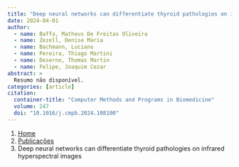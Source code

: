 ```yaml
---
title: "Deep neural networks can differentiate thyroid pathologies on infrared hyperspectral images"
date: 2024-04-01
author:
  - name: Baffa, Matheus De Freitas Oliveira
  - name: Zezell, Denise Maria
  - name: Bachmann, Luciano
  - name: Pereira, Thiago Martini
  - name: Deserno, Thomas Martin
  - name: Felipe, Joaquim Cezar
abstract: > 
  Resumo não disponível.
categories: [article]
citation: 
  container-title: "Computer Methods and Programs in Biomedicine"
  volume: 247
  doi: "10.1016/j.cmpb.2024.108100"
---
```


```{=html}
<nav aria-label="breadcrumb">
  <ol class="breadcrumb">
    <li class="breadcrumb-item"><a href="../../index.html">Home</a></li>
    <li class="breadcrumb-item"><a href="../index.html">Publicações</a></li>
    <li class="breadcrumb-item active" aria-current="page">Deep neural networks can differentiate thyroid pathologies on infrared hyperspectral images</li>
  </ol>
</nav>
```
